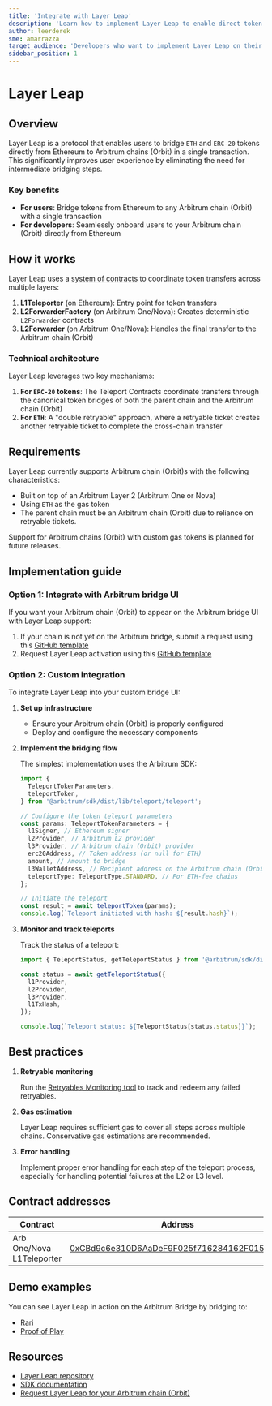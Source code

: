 ```yaml
---
title: 'Integrate with Layer Leap'
description: 'Learn how to implement Layer Leap to enable direct token bridging from Ethereum to Arbitrum chain (Orbit)s'
author: leerderek
sme: amarrazza
target_audience: 'Developers who want to implement Layer Leap on their Arbitrum chain (Orbit)'
sidebar_position: 1
---
```


# Layer Leap

## Overview

Layer Leap is a protocol that enables users to bridge `ETH` and `ERC-20` tokens directly from Ethereum to Arbitrum chains (Orbit) in a single transaction. This significantly improves user experience by eliminating the need for intermediate bridging steps.

### Key benefits

- **For users**: Bridge tokens from Ethereum to any Arbitrum chain (Orbit) with a single transaction
- **For developers**: Seamlessly onboard users to your Arbitrum chain (Orbit) directly from Ethereum

## How it works

Layer Leap uses a [system of contracts](https://github.com/OffchainLabs/l1-l3-teleport-contracts) to coordinate token transfers across multiple layers:

1. **L1Teleporter** (on Ethereum): Entry point for token transfers
2. **L2ForwarderFactory** (on Arbitrum One/Nova): Creates deterministic `L2Forwarder` contracts
3. **L2Forwarder** (on Arbitrum One/Nova): Handles the final transfer to the Arbitrum chain (Orbit)

### Technical architecture

Layer Leap leverages two key mechanisms:

1. **For `ERC-20` tokens**: The Teleport Contracts coordinate transfers through the canonical token bridges of both the parent chain and the Arbitrum chain (Orbit)
2. **For `ETH`**: A "double retryable" approach, where a retryable ticket creates another retryable ticket to complete the cross-chain transfer

## Requirements

Layer Leap currently supports Arbitrum chain (Orbit)s with the following characteristics:

- Built on top of an Arbitrum Layer 2 (Arbitrum One or Nova)
- Using `ETH` as the gas token
- The parent chain must be an Arbitrum chain (Orbit) due to reliance on retryable tickets.

Support for Arbitrum chains (Orbit) with custom gas tokens is planned for future releases.

## Implementation guide

### Option 1: Integrate with Arbitrum bridge UI

If you want your Arbitrum chain (Orbit) to appear on the Arbitrum bridge UI with Layer Leap support:

1. If your chain is not yet on the Arbitrum bridge, submit a request using this [GitHub template](https://github.com/OffchainLabs/arbitrum-token-bridge/issues/new?assignees=&labels=feat%2Ctriage&projects=&template=add-orbit-chain-request.yml&title=%5Bfeat%5D%3A+)
2. Request Layer Leap activation using this [GitHub template](https://github.com/offchainlabs/arbitrum-token-bridge/issues/new?assignees=&labels=feat%2ctriage&projects=&template=add-layerleap-request.yml&title=%5bfeat%5d%3a+enable+layer+leap+for+%3corbit+chain%3e)

### Option 2: Custom integration

To integrate Layer Leap into your custom bridge UI:

1. **Set up infrastructure**

   - Ensure your Arbitrum chain (Orbit) is properly configured
   - Deploy and configure the necessary components

2. **Implement the bridging flow**

   The simplest implementation uses the Arbitrum SDK:

   ```typescript
   import {
     TeleportTokenParameters,
     teleportToken,
   } from '@arbitrum/sdk/dist/lib/teleport/teleport';

   // Configure the token teleport parameters
   const params: TeleportTokenParameters = {
     l1Signer, // Ethereum signer
     l2Provider, // Arbitrum L2 provider
     l3Provider, // Arbitrum chain (Orbit) provider
     erc20Address, // Token address (or null for ETH)
     amount, // Amount to bridge
     l3WalletAddress, // Recipient address on the Arbitrum chain (Orbit)
     teleportType: TeleportType.STANDARD, // For ETH-fee chains
   };

   // Initiate the teleport
   const result = await teleportToken(params);
   console.log(`Teleport initiated with hash: ${result.hash}`);
   ```

3. **Monitor and track teleports**

   Track the status of a teleport:

   ```typescript
   import { TeleportStatus, getTeleportStatus } from '@arbitrum/sdk/dist/lib/teleport/status';

   const status = await getTeleportStatus({
     l1Provider,
     l2Provider,
     l3Provider,
     l1TxHash,
   });

   console.log(`Teleport status: ${TeleportStatus[status.status]}`);
   ```

## Best practices

1. **Retryable monitoring**

   Run the [Retryables Monitoring tool](https://github.com/OffchainLabs/arb-retryables-monitoring) to track and redeem any failed retryables.

2. **Gas estimation**

   Layer Leap requires sufficient gas to cover all steps across multiple chains. Conservative gas estimations are recommended.

3. **Error handling**

   Implement proper error handling for each step of the teleport process, especially for handling potential failures at the L2 or L3 level.

## Contract addresses

| Contract                  | Address                                                                                                               |
| ------------------------- | --------------------------------------------------------------------------------------------------------------------- |
| Arb One/Nova L1Teleporter | [0xCBd9c6e310D6AaDeF9F025f716284162F0158992](https://etherscan.io/address/0xCBd9c6e310D6AaDeF9F025f716284162F0158992) |

## Demo examples

You can see Layer Leap in action on the Arbitrum Bridge by bridging to:

- [Rari](https://bridge.arbitrum.io/?destinationChain=rari-mainnet&sourceChain=ethereum)
- [Proof of Play](https://bridge.arbitrum.io/?destinationChain=pop-apex&sourceChain=ethereum)

## Resources

- [Layer Leap repository](https://github.com/OffchainLabs/l1-l3-teleport-contracts)
- [SDK documentation](https://www.npmjs.com/package/@arbitrum/sdk/v/3.5.1-teleporter.0)
- [Request Layer Leap for your Arbitrum chain (Orbit)](https://github.com/OffchainLabs/arbitrum-token-bridge/issues/new?assignees=&labels=feat,triage&projects=&template=add-layerleap-request.yml&title=[feat])
